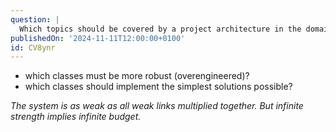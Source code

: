 ```yaml
---
question: |
  Which topics should be covered by a project architecture in the domain of overengineering? (Name 2)
publishedOn: '2024-11-11T12:00:00+0100'
id: CV8ynr
---
```

- which classes must be more robust (overengineered)?
- which classes should implement the simplest solutions possible?

*The system is as weak as all weak links multiplied together. But infinite strength implies infinite budget.*
